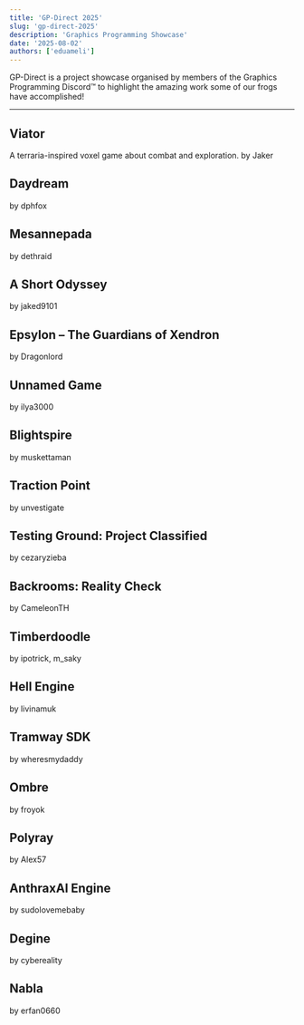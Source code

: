 ```yaml
---
title: 'GP-Direct 2025'
slug: 'gp-direct-2025'
description: 'Graphics Programming Showcase'
date: '2025-08-02'
authors: ['eduameli']
---
```



GP-Direct is a project showcase organised by members of the Graphics Programming Discord™ to highlight the amazing work some of our frogs have accomplished!

--- 

## Viator
A terraria-inspired voxel game about combat and exploration.
by Jaker

<ReactPlayer controls={true} muted={true} url="gp-direct2025/froggy_flip.mov"/>



## Daydream  
by dphfox

## Mesannepada  
by dethraid

## A Short Odyssey  
by jaked9101

## Epsylon – The Guardians of Xendron  
by Dragonlord

## Unnamed Game  
by ilya3000

## Blightspire  
by muskettaman

## Traction Point  
by unvestigate

## Testing Ground: Project Classified  
by cezaryzieba

## Backrooms: Reality Check  
by CameleonTH

## Timberdoodle  
by ipotrick, m_saky

## Hell Engine  
by livinamuk

## Tramway SDK  
by wheresmydaddy

## Ombre  
by froyok

## Polyray  
by Alex57

## AnthraxAI Engine  
by sudolovemebaby

## Degine  
by cybereality

## Nabla  
by erfan0660  


